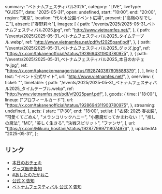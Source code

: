   summary: "ベトナムフェスティバル2025",
  category: "LIVE",
  liveType: "GUEST",
  date: "2025-05-31",
  open: undefined,
  start: "10:00",
  end: "20:00",
  region: "東京",
  location: "代々木公園イベント広場",
  present: ["高嶺のなでしこ"],
  absent: ["春野莉々"],
  images: [
    {
      path: "/events/2025/2025-05-31_ベトナムフェスティバル2025.jpg",
      ref: "http://www.vietnamfes.net/",
    },
    {
      path: "/events/2025/2025-05-31_ベトナムフェスティバル2025_タイムテーブル.webp",
      ref: "http://www.vietnamfes.net/pdf/vf2025panf.pdf",
    },
    {
      path: "/events/2025/2025-05-31_ベトナムフェスティバル2025_グッズ.jpg",
      ref: "https://x.com/takanenofficial/status/1928694311903780975",
    },
    {
      path: "/events/2025/2025-05-31_ベトナムフェスティバル2025_本日のおチェキ.jpg",
      ref: "https://x.com/takanekomanager/status/1928740367605588379",
    },
  ],
  link: {
    text: "イベント公式サイト",
    url: "http://www.vietnamfes.net/",
  },
  overview: {
    ticket: "",
    timetable: {
      path: "/events/2025/2025-05-31_ベトナムフェスティバル2025_タイムテーブル.webp",
      ref: "http://www.vietnamfes.net/pdf/vf2025panf.pdf",
    },
    goods: {
      time: ["18:00"],
      lineup: ["プロフィールカード"],
      url: "https://x.com/takanenofficial/status/1928694311903780975",
    },
    streaming: undefined,
  },
  acts: {
    start: "17:30",
    end: "18:00",
    setlist: [
      "衣装: 2025 春衣装",
      "可愛くてごめん",
      "メランコリックハニー",
      "小悪魔だってかまわない！",
      "推しの魔法",
      "MC",
      "美しく生きろ",
      "決戦スピリット",
      "ファンサ",
    ],
    url: "https://x.com/Mikuru_hositani/status/1928779997118074976",
  },
  updatedAt: "2025-05-31",
};

## リンク

- [本日のおチェキ](https://x.com/takanekomanager/status/1928740367605588379)
- [グッズ販売告知](https://x.com/takanenofficial/status/1928694311903780975)
- [#あしたのたかねこ](https://x.com/takanenofficial/status/1928428717350547781)
- [公式 X 告知](https://x.com/takanenofficial/status/1901491208729596306)
- [ベトナムフェスティバル 公式 X 告知](https://x.com/vf_supporters/status/1901454187973763236)
